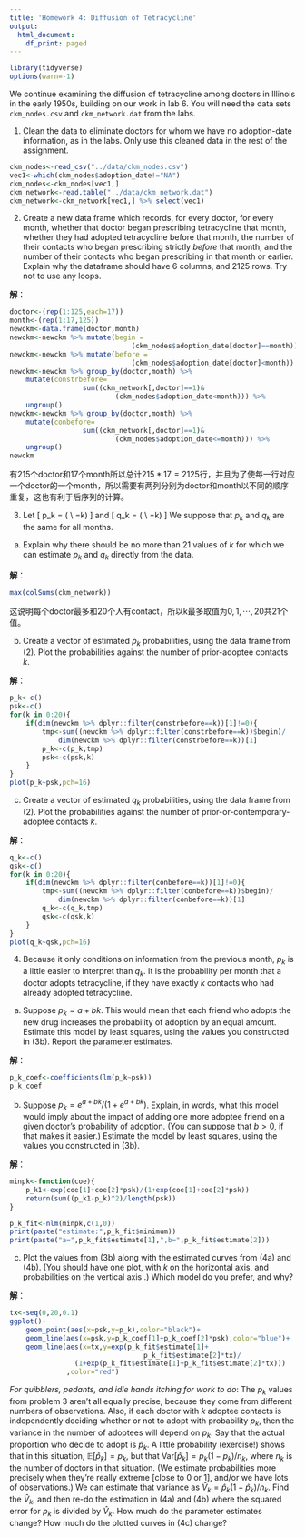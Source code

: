 ```yaml
---
title: 'Homework 4: Diffusion of Tetracycline'
output:
  html_document:
    df_print: paged
---
```

```r
library(tidyverse)
options(warn=-1)
```

We continue examining the diffusion of tetracycline among doctors in Illinois in the early 1950s, building on our work in lab 6.  You will need the data sets `ckm_nodes.csv` and `ckm_network.dat` from the labs.

1. Clean the data to eliminate doctors for whom we have no adoption-date information, as in the labs.  Only use this cleaned data in the rest of the assignment.

```r
ckm_nodes<-read_csv("../data/ckm_nodes.csv")
vec1<-which(ckm_nodes$adoption_date!="NA")
ckm_nodes<-ckm_nodes[vec1,]
ckm_network<-read.table("../data/ckm_network.dat")
ckm_network<-ckm_network[vec1,] %>% select(vec1)
```

2. Create a new data frame which records, for every doctor, for every month, whether that doctor began prescribing tetracycline that month, whether they had adopted tetracycline before that month, the number of their contacts who began prescribing strictly _before_ that month, and the number of their contacts who began prescribing in that month or earlier.  Explain why the dataframe should have 6 columns, and 2125 rows.  Try not to use any loops.

**解**：
```r
doctor<-(rep(1:125,each=17))
month<-(rep(1:17,125))
newckm<-data.frame(doctor,month)
newckm<-newckm %>% mutate(begin =
                              (ckm_nodes$adoption_date[doctor]==month))
newckm<-newckm %>% mutate(before =
                              (ckm_nodes$adoption_date[doctor]<month))
newckm<-newckm %>% group_by(doctor,month) %>%
    mutate(constrbefore=
                  sum((ckm_network[,doctor]==1)&
                          (ckm_nodes$adoption_date<month))) %>%
    ungroup()
newckm<-newckm %>% group_by(doctor,month) %>%
    mutate(conbefore=
                  sum((ckm_network[,doctor]==1)&
                          (ckm_nodes$adoption_date<=month))) %>%
    ungroup()
newckm
```
有215个doctor和17个month所以总计$215*17=2125$行，并且为了使每一行对应一个doctor的一个month，所以需要有两列分别为doctor和month以不同的顺序重复，这也有利于后序列的计算。


3.  Let
    \[
    p_k = \Pr(\text{A doctor starts prescribing tetracycline this month} \mid \\
    \text{Number of doctor's contacts prescribing before this month}=k)
    \]
    and
   \[
     q_k = \Pr(\text{A doctor starts prescribing tetracycline this month} \mid \\ \text{Number of doctor's contacts prescribing this month}=k)
    \]
   We suppose that $p_k$ and $q_k$ are the same for all months.

a. Explain why there should be no more than $21$ values of $k$ for which we can estimate $p_k$ and $q_k$ directly from the data.

**解**：
```r
max(colSums(ckm_network))
```

这说明每个doctor最多和20个人有contact，所以k最多取值为$0,1,\cdots,20$共21个值。

b. Create a vector of estimated $p_k$ probabilities, using the data frame from (2).  Plot the probabilities against the number of prior-adoptee contacts $k$.

**解**：
```r
p_k<-c()
psk<-c()
for(k in 0:20){
    if(dim(newckm %>% dplyr::filter(constrbefore==k))[1]!=0){
        tmp<-sum((newckm %>% dplyr::filter(constrbefore==k))$begin)/
            dim(newckm %>% dplyr::filter(constrbefore==k))[1]
        p_k<-c(p_k,tmp)
        psk<-c(psk,k)
    }
}
plot(p_k~psk,pch=16)
```
c. Create a vector of estimated $q_k$ probabilities, using the data frame from (2). Plot the probabilities against the number of prior-or-contemporary-adoptee contacts $k$.

**解**：
```r
q_k<-c()
qsk<-c()
for(k in 0:20){
    if(dim(newckm %>% dplyr::filter(conbefore==k))[1]!=0){
        tmp<-sum((newckm %>% dplyr::filter(conbefore==k))$begin)/
            dim(newckm %>% dplyr::filter(conbefore==k))[1]
        q_k<-c(q_k,tmp)
        qsk<-c(qsk,k)
    }
}
plot(q_k~qsk,pch=16)
```

4. Because it only conditions on information from the previous month, $p_k$ is a little easier to interpret than $q_k$.  It is the probability per month that a doctor adopts tetracycline, if they have exactly $k$ contacts who had already adopted tetracycline.

a. Suppose $p_k = a + bk$.  This would mean that each friend who adopts the new drug increases the probability of adoption by an equal amount.  Estimate this model by least squares, using the values you constructed in (3b).  Report the parameter estimates.

**解**：
```r
p_k_coef<-coefficients(lm(p_k~psk))
p_k_coef
```

b. Suppose $p_k = e^{a+bk}/(1+e^{a+bk})$.  Explain, in words, what this model would imply about the impact of adding one more adoptee friend on a given doctor's probability of adoption.  (You can suppose that $b > 0$, if that makes it easier.)  Estimate the model by least squares, using the values you constructed in (3b).

**解**：
```r
minpk<-function(coe){
    p_k1<-exp(coe[1]+coe[2]*psk)/(1+exp(coe[1]+coe[2]*psk))
    return(sum((p_k1-p_k)^2)/length(psk))
}
```

```r
p_k_fit<-nlm(minpk,c(1,0))
print(paste("estimate:",p_k_fit$minimum))
print(paste("a=",p_k_fit$estimate[1],",b=",p_k_fit$estimate[2]))
```

c. Plot the values from (3b) along with the estimated curves from (4a) and (4b).  (You should have one plot, with $k$ on the horizontal axis, and probabilities on the vertical axis .)  Which model do you prefer, and why?

**解**：
```r
tx<-seq(0,20,0.1)
ggplot()+
    geom_point(aes(x=psk,y=p_k),color="black")+
    geom_line(aes(x=psk,y=p_k_coef[1]+p_k_coef[2]*psk),color="blue")+
    geom_line(aes(x=tx,y=exp(p_k_fit$estimate[1]+
                                 p_k_fit$estimate[2]*tx)/
                (1+exp(p_k_fit$estimate[1]+p_k_fit$estimate[2]*tx)))
              ,color="red")
```

_For quibblers, pedants, and idle hands itching for work to do_: The $p_k$ values from problem 3 aren't all equally precise, because they come from different numbers of observations.  Also, if each doctor with $k$ adoptee contacts is independently deciding whether or not to adopt with probability $p_k$, then the variance in the number of adoptees will depend on $p_k$.  Say that the actual proportion who decide to adopt is $\hat{p}_k$.  A little probability (exercise!) shows that in this situation, $\mathbb{E}[\hat{p}_k] = p_k$, but that $\mathrm{Var}[\hat{p}_k] = p_k(1-p_k)/n_k$, where $n_k$ is the number of doctors in that situation.  (We estimate probabilities more precisely when they're really extreme [close to 0 or 1], and/or we have lots of observations.)  We can estimate that variance as $\hat{V}_k = \hat{p}_k(1-\hat{p}_k)/n_k$.  Find the $\hat{V}_k$, and then re-do the estimation in (4a) and (4b) where the squared error for $p_k$ is divided by $\hat{V}_k$.  How much do the parameter estimates change?  How much do the plotted curves in (4c) change?